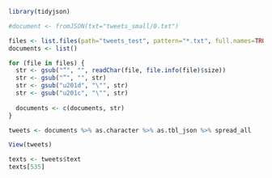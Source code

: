 ```r
library(tidyjson)
```

```r
#document <- fromJSON(txt="tweets_small/0.txt")

files <- list.files(path="tweets_test", pattern="*.txt", full.names=TRUE, recursive=FALSE)
documents <- list()

for (file in files) {
  str <- gsub("“", "", readChar(file, file.info(file)$size))
  str <- gsub("”", "", str)
  str <- gsub("u201d", "\"", str)
  str <- gsub("u201c", "\"", str)
  
  documents <- c(documents, str)
}
```

```r
tweets <- documents %>% as.character %>% as.tbl_json %>% spread_all
```

```r
View(tweets)
```

```r
texts <- tweets$text
texts[535]
```

